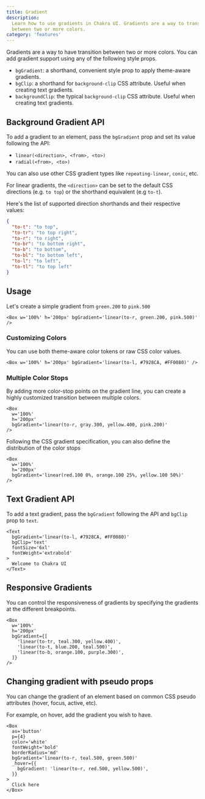 ```yaml
---
title: Gradient
description:
  Learn how to use gradients in Chakra UI. Gradients are a way to transition
  between two or more colors.
category: 'features'
---
```


Gradients are a way to have transition between two or more colors. You can add
gradient support using any of the following style props.

- `bgGradient`: a shorthand, convenient style prop to apply theme-aware
  gradients.
- `bgClip`: a shorthand for `background-clip` CSS attribute. Useful when
  creating text gradients.
- `backgroundClip`: the typical `background-clip` CSS attribute. Useful when
  creating text gradients.

## Background Gradient API

To add a gradient to an element, pass the `bgGradient` prop and set its value
following the API:

- `linear(<direction>, <from>, <to>)`
- `radial(<from>, <to>)`

You can also use other CSS gradient types like `repeating-linear`, `conic`, etc.

For linear gradients, the `<direction>` can be set to the default CSS directions
(e.g. `to top`) or the shorthand equivalent (e.g `to-t`).

Here's the list of supported direction shorthands and their respective values:

```json
{
  "to-t": "to top",
  "to-tr": "to top right",
  "to-r": "to right",
  "to-br": "to bottom right",
  "to-b": "to bottom",
  "to-bl": "to bottom left",
  "to-l": "to left",
  "to-tl": "to top left"
}
```

## Usage

Let's create a simple gradient from `green.200` to `pink.500`

```tsx
<Box w='100%' h='200px' bgGradient='linear(to-r, green.200, pink.500)' />
```

### Customizing Colors

You can use both theme-aware color tokens or raw CSS color values.

```tsx
<Box w='100%' h='200px' bgGradient='linear(to-l, #7928CA, #FF0080)' />
```

### Multiple Color Stops

By adding more color-stop points on the gradient line, you can create a highly
customized transition between multiple colors.

```tsx
<Box
  w='100%'
  h='200px'
  bgGradient='linear(to-r, gray.300, yellow.400, pink.200)'
/>
```

Following the CSS gradient specification, you can also define the distribution
of the color stops

```tsx
<Box
  w='100%'
  h='200px'
  bgGradient='linear(red.100 0%, orange.100 25%, yellow.100 50%)'
/>
```

## Text Gradient API

To add a text gradient, pass the `bgGradient` following the API and `bgClip`
prop to `text`.

```tsx
<Text
  bgGradient='linear(to-l, #7928CA, #FF0080)'
  bgClip='text'
  fontSize='6xl'
  fontWeight='extrabold'
>
  Welcome to Chakra UI
</Text>
```

## Responsive Gradients

You can control the responsiveness of gradients by specifying the gradients at
the different breakpoints.

```tsx
<Box
  w='100%'
  h='200px'
  bgGradient={[
    'linear(to-tr, teal.300, yellow.400)',
    'linear(to-t, blue.200, teal.500)',
    'linear(to-b, orange.100, purple.300)',
  ]}
/>
```

## Changing gradient with pseudo props

You can change the gradient of an element based on common CSS pseudo attributes
(hover, focus, active, etc).

For example, on hover, add the gradient you wish to have.

```tsx
<Box
  as='button'
  p={4}
  color='white'
  fontWeight='bold'
  borderRadius='md'
  bgGradient='linear(to-r, teal.500, green.500)'
  _hover={{
    bgGradient: 'linear(to-r, red.500, yellow.500)',
  }}
>
  Click here
</Box>
```
